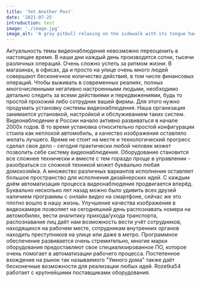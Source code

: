 ```yaml
---
title: 'Yet Another Post'
date: '2021-07-25'
introduction: test
image: './image.jpg'
image_alt: 'A gray pitbull relaxing on the sidewalk with its tongue hanging out'
---
```


Актуальность темы видеонаблюдения невозможно переоценить в настоящее время. В наши дни каждый день производятся сотни, тысячи различных операций. Очень сложно успеть за ритмом жизни. В магазинах, в офисах, да и просто на улице очень много людей совершают бесконечное количество действий, в том числе финансовых операций. Чтобы выживать в современных реалиях, полных многочисленными негативно настроенными людьми, необходимо детально следить за всеми действиями и передвижениями, будь то простой прохожий либо сотрудник вашей фирмы. Для этого нужно продумать установку системы видеонаблюдения. Наша организация занимается установкой, настройкой и обслуживанием таких систем.
Видеонаблюдение в России начало активно развиваться в начале 2000х годов. В то время установка относительно простой конфигурации стоила как неплохой автомобиль, а качество изображения оставляло желать лучшего. Время не стоит на месте и технологический прогресс сделал свое дело - сегодня практически любой человек может позволить себе систему видеонаблюдения. Оборудование становится все сложнее технически и вместе с тем гораздо проще в управлении - разобраться со сложной техникой может буквально любая домохозяйка. А множество различных вариантов исполнения оставляет большое пространство для исполнения дизайнерских идей.
С каждым днём автоматизация процесса видеонаблюдения продвигается вперёд. Буквально несколько лет назад можно было удивить всех друзей наличием программы с онлайн видео на смартфоне, сейчас же это плотно вошло в нашу жизнь.
Улучшение качества изображения в видеокамере позволяет на сегодняшний день распознавать номера на автомобилях, вести аналитику прихода/ухода транспорта, распознавание лиц даёт нам возможность вести учёт сотрудников, находящихся на рабочем месте, сотрудникам внутренних органов находить преступников на улице или даже в метро.
Программное обеспечение развивается очень стремительно, многие марки оборудования предоставляют свое специализированное ПО, которое очень помогает в автоматизации рабочего процесса.
Постепенное вхождение на рынок так называемого "Умного дома" также даёт бесконечные возможности для реализации любых идей.
Rozetka54 работает с крупнейшими поставщиками оборудования.
